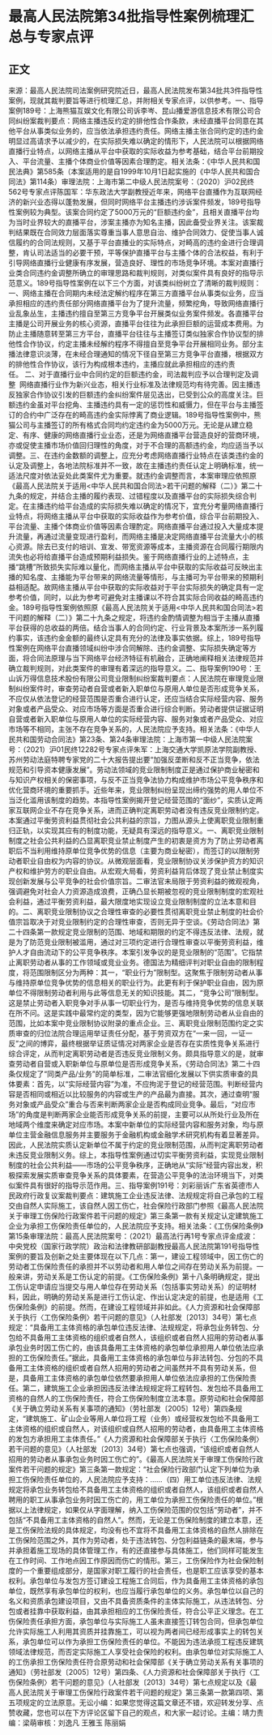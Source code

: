 # 最高人民法院第34批指导性案例梳理汇总与专家点评
## 正文
来源：最高人民法院司法案例研究院近日，最高人民法院发布第34批共3件指导性案例，现就其裁判要旨等进行梳理汇总，并附相关专家点评，以供参考。一、指导案例189号：上海熊猫互娱文化有限公司诉李岑、昆山播爱游信息技术有限公司合同纠纷案裁判要点：网络主播违反约定的排他性合作条款，未经直播平台同意在其他平台从事类似业务的，应当依法承担违约责任。网络主播主张合同约定的违约金明显过高请求予以减少的，在实际损失难以确定的情形下，人民法院可以根据网络直播行业特点，以网络主播从平台中获取的实际收益为参考基础，结合平台前期投入、平台流量、主播个体商业价值等因素合理酌定。相关法条：《中华人民共和国民法典》第585条（本案适用的是自1999年10月1日起实施的《中华人民共和国合同法》第114条）审理法院：上海市第二中级人民法院案号：（2020）沪02民终562号专家点评陈国军：华东政法大学副教授近年来，网络平台直播作为互联网经济的新兴业态得以蓬勃发展，但同时网络平台主播违约涉诉案件频发，189号指导性案例较为典型。该案合同约定了5000万元的“巨额违约金”，且相关直播平台均为当时业界较大的直播平台，涉案主播亦为知名主播，因此备受业界关注。该案裁判结果既在合同效力层面落实尊重当事人意思自治、维护合同效力、促使当事人诚信履约的合同法规则，又基于平台直播业的实际特点，对畸高的违约金进行合理调整，肯认司法适当的必要干预，平等保护直播平台与主播个体的合法权益，有利于引导网络直播行业健康有序发展，营造良好、理性的市场竞争环境。本案对直播行业类合同违约金调整所确立的审理思路和裁判规则，对类似案件具有良好的指导示范意义。189号指导性案例在以下三个方面，对该类纠纷树立了清晰的裁判规则：一、网络主播在合同期内未经法定解约程序在第三方直播平台从事类似业务，应当承担相应的违约责任部分网络直播平台为了提升流量，频繁挖角，导致网络直播行业乱象丛生，主播违约擅自至第三方竞争平台开展类似业务案件频发。各直播平台主播是公司开展业务的核心资源，直播平台往往为此承担巨额的运营成本费用。为防止主播随意转至第三方平台，直播平台往往与主播签订类似独家合作协议型的排他性合作协议，约定主播未经解约程序不得擅自至竞争平台开展相同业务。部分主播法律意识淡薄，在未经合理通知的情况下径自至第三方竞争平台直播，根据双方的排他性合作协议，该行为构成根本违约，主播应就此承担相应的违约责任。 二、对于直播行业中合同约定的巨额违约金，司法裁判应予以合理判定及调整  网络直播行业作为新兴业态，相关行业标准及法律规范均有待完善。因主播违反独家合作协议引发的巨额违约金纠纷案件层见迭出，已受到公众的高度关注。巨额违约金虽对平台挖角、主播违约具有一定的惩罚性和威慑力，但在平台与主播签订的合约中广泛存在的畸高违约金实际悖离了商业逻辑。189号指导性案例中，熊猫公司与主播签订的所有格式合同均约定违约金为5000万元。无论是从建立稳定、有序、健康的网络直播行业业态，还是为网络直播平台营造良好的营商环境，亦或促使主播市场价值回归理性的角度，对于不合理的高额违约金，均应适当予以调整。三、在违约金数额的调整上，应充分考虑网络直播行业特点在该类违约金的认定及调整上，各地法院标准并不一致，故在主播违约责任认定上明确标准，统一适法尺度对依法妥处此类案件尤为重要。就违约金调整而言，本案审理应依照原《最高人民法院关于适用<中华人民共和国合同法>若干问题的解释（二）》第二十九条的规定，并结合主播的履约表现、过错程度以及直播平台的实际损失综合判定。在主播违约给平台造成的实际损失难以确定的情况下，宜充分考量网络直播行业特点，将网络主播从平台中获取的实际收益作为参考价值，综合平台前期投入、平台流量、主播个体商业价值等因素合理酌定。网络直播平台通过投入大量成本提升流量，再通过流量变现进行盈利，而网络主播是决定网络直播平台流量大小的核心资源。除去已支付的培训、宣发、带宽资源等成本，主播资源在合同履行期限内流失也必将给直播平台造成预期利益损失。鉴于网络直播行业的上述特点，主播“跳槽”所致损失实际难以量化，而网络主播从平台中获取的实际收益可反映出主播的知名度、主播能为平台带来的网络流量等情形，与主播可为平台带来的预期利益相适配。故网络主播从平台中获取的实际收益对于平台实际损失的确定具有一定参考价值，同时，以此为参考可避免对主播课以不符合其实际合同收益的畸高违约金。189号指导性案例依照原《最高人民法院关于适用<中华人民共和国合同法>若干问题的解释（二）》第二十九条之规定，将违约金酌情调整为相当于主播从直播平台获得的总收益的两倍。结合当事人的合同约定、行业背景及本案所涉一系列履约事实，该违约金金额的最终认定具有充分的法律及事实依据。综上，189号指导性案例在网络平台直播领域纠纷中涉合同解除、违约金调整、实际损失确定等方面，将合同法原理与当下网络平台经济特征有机融合，正确地阐释相关法律规范并确立裁判规则，对此类案件的审理有着深远的指导意义。二、指导案例190号：王山诉万得信息技术股份有限公司竞业限制纠纷案裁判要点：人民法院在审理竞业限制纠纷案件时，审查劳动者自营或者新入职单位与原用人单位是否形成竞争关系，不应仅从依法登记的经营范围是否重合进行认定，还应当结合实际经营内容、服务对象或者产品受众、对应市场等方面是否重合进行综合判断。劳动者提供证据证明自营或者新入职单位与原用人单位的实际经营内容、服务对象或者产品受众、对应市场等不相同，主张不存在竞争关系的，人民法院应予支持。相关法条：《中华人民共和国劳动合同法》第23条、第24条审理法院：上海市第一中级人民法院案号：（2021）沪01民终12282号专家点评朱军：上海交通大学凯原法学院副教授、苏州劳动法庭特聘专家党的二十大报告提出要“加强反垄断和反不正当竞争，依法规范和引导资本健康发展”。劳动法领域的竞业限制制度正是通过保护商业秘密和与知识产权相关的保密事项，与反不正当竞争法协力构成维护市场公平竞争秩序和优化营商环境的重要抓手。近些年来，竞业限制纠纷呈现出缔约强势的用人单位不当泛化滥用该制度的趋势。本指导性案例揭开登记经营范围的“面纱”，实质认定两家互联网企业不存在竞争关系，进而正确判定离职劳动者没有违反竞业限制约定。本案通过平衡劳资利益贯彻社会公共利益的宗旨，力图从源头上使离职竞业限制重归正轨，以实现其应有的制度功能，无疑具有深远的指导意义。一、离职竞业限制制度之社会公共利益的凸显离职竞业禁止制度产生的初衷是资方为了防止劳动者离职后不当利用维持原单位竞争优势的信息（主要为商业秘密），而签订的以限制劳动者职业自由权为内容的协议。从微观层面看，竞业限制协议关涉保护资方的知识产权和维护劳方的职业自由。从宏观大局看，劳资利益背后体现了竞业禁止制度实现创新发展与公平竞争的社会价值宗旨。二审法官未局限于劳资利益的微观视角，强调避免对社会人力资源造成浪费，正确凸显长期被忽视的竞业限制制度的宏观社会利益，通过平衡劳资利益，最大限度地实现设立竞业限制制度的立法本意和目的。二、离职竞业限制协议之合理性审查的必要性贯彻离职竞业禁止制度的社会价值宗旨取决于对竞业限制约定的合理性审查，否则无异于空谈。《劳动合同法》第二十四条第一款规定竞业限制的范围、地域和期限的约定不得违反法律、法规，就是为了防范竞业限制被滥用，通过对三项约定进行合理性审查以平衡劳资利益，维护人才自由流动下的公平竞争秩序。本案引发争议的是竞业限制的“范围”。它指禁止离职劳动者从事的工作领域或竞业业务。德国法为精细评判对职业自由的限制程度，将范围限制区分为两种：其一，“职业行为”限制型。这聚焦于限制劳动者从事与维持原单位竞争优势的信息相关的职业行为。此更有利于保护职业自由，因为原单位不得限制劳动者利用与此等信息无关的知识技能。其二，“竞争公司”限制型。这是禁止劳动者入职竞争对手从事一切职业行为，是否与维持竞争优势的信息关联在所不问。这是实践中最常约定的类型，因为它能够更强地限制劳动者从业自由的范围，比如本案中竞业限制协议附录的重点企业。三、离职竞业限制范围约定之实质审查的归位法院合理运用举证责任分配，基于劳资双方在“一来一回，一证一反”之间的博弈，最终根据举证质证情况对两家企业是否存在实质性竞争关系进行综合评定，从而判定离职劳动者是否违反竞业限制义务。颇具指导意义的是，就审查劳动者自营或入职新单位与原单位是否形成竞争关系，《劳动合同法》第二十四条仅规定了“同类产品/业务”的简单标准，二审法官细化发展以下供实质审查的具体要素：首先，以“实际经营内容”为准，不应拘泥于登记的经营范围。判断经营内容是否相同或相近以比较服务的内容或生产的产品最为直接。其次，通过查明“服务对象或产品受众”重合与否来判断两家企业是否构成同业竞争。最后，“对应市场”的角度是判断两家企业能否形成竞争关系的前提，主要可以从所处行业及所在地域两个维度来确定对应市场。本案中新单位的实际经营内容和服务对象，均与原单位主营金融信息服务并主要服务于金融机构或金融学术研究机构有着显著差异。因此，人民法院实质认定新单位不属于约定的竞业限制范围，从而判定离职劳动者未违反竞业限制义务。综上，本指导性案例通过切实平衡劳资利益，实现竞业限制制度的社会公共利益——市场的公平竞争秩序，正确地从“实际”经营内容出发，积极探索发展实质审查竞争关系的具体要素，在营造公平竞争的法治环境当下，对类似案件具有很好的指导示范作用。三、指导案例191号：刘彩丽诉广东省英德市人民政府行政复议案裁判要点：建筑施工企业违反法律、法规规定将自己承包的工程交由自然人实际施工，该自然人因工伤亡，社会保险行政部门参照《最高人民法院关于审理工伤保险行政案件若干问题的规定》第三条第一款有关规定认定建筑施工企业为承担工伤保险责任单位的，人民法院应予支持。相关法条：《工伤保险条例》第15条审理法院：最高人民法院案号：（2021）最高法行再1号专家点评金成波：中央党校（国家行政学院）政治和法律教研部副教授最高人民法院第191号指导性案例的要旨及创新之处主要体现在以下几点：第一，建设工程领域中，因工伤亡的劳动者工伤保险责任的承担并不以劳动者和用人单位之间存在劳动关系为前提。一般来讲，劳动关系是工伤认定的前提。《工伤保险条例》第十八条明确规定，提出工伤认定申请应当提交与用人单位存在劳动关系（包括事实劳动关系）的证明材料，因此，明确的劳动关系是进行工伤认定、作出认定决定的前提，也是适用《工伤保险条例》的前提。然而，在建设工程领域并非如此。《人力资源和社会保障部关于执行〈工伤保险条例〉若干问题的意见》（人社部发〔2013〕34号）第七点规定：“具备用工主体资格的承包单位违反法律、法规规定，将承包业务转包、分包给不具备用工主体资格的组织或者自然人，该组织或者自然人招用的劳动者从事承包业务时因工伤亡的，由该具备用工主体资格的承包单位承担用人单位依法应承担的工伤保险责任。”据此，具备用工主体资格的承包单位与非法转包、分包的不具备用工主体资格的组织或者自然人招用的劳动者之间虽然并不具有劳动关系，但是，具备用工主体资格的承包单位依然要承担用人单位依法应承担的工伤保险责任。第二，建筑施工企业承担因违反法律法规规定将工程转包、发包给不具备用工资格的自然人的工伤保险责任，符合工伤保险制度立法本意。原劳动和社会保障部《关于确立劳动关系有关事项的通知》（劳社部发〔2005〕12号）第四条规定，“建筑施工、矿山企业等用人单位将工程（业务）或经营权发包给不具备用工主体资格的组织或自然人，对该组织或自然人招用的劳动者，由具备用工主体资格的发包方承担用工主体责任。”《人力资源和社会保障部关于执行〈工伤保险条例〉若干问题的意见》（人社部发〔2013〕34号）第七点也强调，“该组织或者自然人招用的劳动者从事承包业务时因工伤亡的”。《最高人民法院关于审理工伤保险行政案件若干问题的规定》第三条第一款规定：“社会保险行政部门认定下列单位为承担工伤保险责任单位的，人民法院应予支持：……（四）用工单位违反法律、法规规定将承包业务转包给不具备用工主体资格的组织或者自然人，该组织或者自然人聘用的职工从事承包业务时因工伤亡的，用工单位为承担工伤保险责任的单位。”根据以上法律规定，如果仅从字面理解，纳入工伤保险范围的仅包括“劳动者”，并不包括“不具备用工主体资格的自然人”。然而，无论是工伤保险制度的建立本意，还是工伤保险法规的具体规定，均没有也不宜将不具备用工主体资格的自然人排除在工伤保险范围之外，其作为劳动者，处于违法转包、分包利益链条的最末端，参与并承担着施工现场的具体管理工作，有的还直接参与具体施工，他们同样可能发生在工作时间、工作地点因工作原因而伤亡的情形。第三，工伤保险作为社会保险制度的一个重要组成部分，是国家对职工履行的社会责任，也是职工应该享受的基本权利。承包单位与发包方签订建设工程施工合同后，作为具备用工主体资格的承包单位，既然享有承包单位的权利，也应当履行承包单位的义务。承包单位以自己的名义和资质承包建设项目，又由不具备资质条件的主体实际施工，从违法转包、分包或者挂靠中获取利益，由其承担相应的工伤保险责任，符合公平正义理念。在工伤保险责任承担方面，承包单位与实际施工人虽未直接签订转包合同，但承包单位允许实际施工人利用其资质并挂靠施工，可以视为两者间已经形成事实上的转包关系，承包单位可以作为承担工伤保险责任的单位。不能因为违法承揽工程违反建筑领域法律规范，而否定实际施工人享受社会保险的权利。由承包单位对实际施工人的工伤承担工伤保险责任符合原劳动和社会保障部《关于确立劳动关系有关事项的通知》（劳社部发〔2005〕12号）第四条、《人力资源和社会保障部关于执行〈工伤保险条例〉若干问题的意见》（人社部发〔2013〕34号）第七点规定以及《最高人民法院关于审理工伤保险行政案件若干问题的规定》第三条第一款第四项、第五项规定的立法原意。无讼小编：如果您觉得这篇文章还不错，欢迎转发分享、点赞收藏，您也可以在下方评论区留下自己的观点，和大家一起讨论。主编：靖力责编：梁萌审核：刘逸凡 王雅玉 陈丽娟